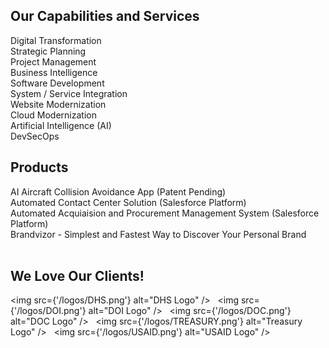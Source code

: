 ## Our Capabilities and Services  
Digital Transformation <br />
Strategic Planning <br />
Project Management <br />
Business Intelligence <br />
Software Development <br />
System / Service Integration <br />
Website Modernization <br />
Cloud Modernization <br />
Artificial Intelligence (AI) <br />
DevSecOps

## Products
AI Aircraft Collision Avoidance App (Patent Pending) <br />
Automated Contact Center Solution (Salesforce Platform) <br />
Automated Acquiaision and Procurement Management System (Salesforce Platform) <br />
Brandvizor - Simplest and Fastest Way to Discover Your Personal Brand <br /><br />


## We Love Our Clients!<br />
<img src={'/logos/DHS.png'} alt="DHS Logo" />&nbsp; &nbsp;<img src={'/logos/DOI.png'} alt="DOI Logo" />&nbsp; &nbsp;<img src={'/logos/DOC.png'} alt="DOC Logo" />&nbsp; &nbsp;<img src={'/logos/TREASURY.png'} alt="Treasury Logo" />&nbsp; &nbsp;<img src={'/logos/USAID.png'} alt="USAID Logo" />


